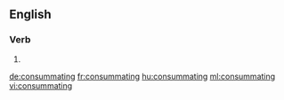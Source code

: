
==English==

===Verb===
{{head|en}}

# {{present participle of|consummate}}

[[de:consummating]]
[[fr:consummating]]
[[hu:consummating]]
[[ml:consummating]]
[[vi:consummating]]